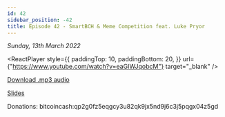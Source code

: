 ```yaml
---
id: 42
sidebar_position: -42
title: Episode 42 - SmartBCH & Meme Competition feat. Luke Pryor
---
```



_Sunday, 13th March 2022_

<ReactPlayer
  style={{
    paddingTop: 10,
    paddingBottom: 20,
  }}
  url={"https://www.youtube.com/watch?v=eaGIWJqobcM"}
  target="_blank"
/>

[Download .mp3 audio](https://drive.google.com/file/d/1H5GDl3_9SFZxZuAWnEHsDFeG2YqXoAEb/view?usp=sharing)

[Slides](https://docs.google.com/presentation/d/19oJ81n7JX5WxJqT4JeomzkB18uuJ0r57aeC9Z5zALg8/edit?usp=sharing)

Donations: bitcoincash:qp2g0fz5eqgcy3u82qk9jx5nd9j6c3j5pqgx04z5gd
